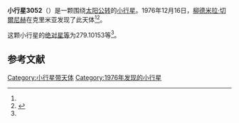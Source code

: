 {{Infobox planet
| bgcolour = #FFFFC0
| name = 3052 Herzen
| symbol = 
| image = 
| caption = 
| discovery = yes
| discovery_ref = 
| discoverer = [[柳德米拉·切爾尼赫|柳德米拉·切爾尼赫]]
| discovery_site = [[克里米亚|克里米亚]] 
| discovered = 1976年12月16日
| designations = yes
| mp_name = 
| named_after = 
| alt_names = 1976 YJ3/ 1952 HH3 / 1972 TE4
| mp_category = [[主带小行星|主带小行星]]
| orbit_ref = <ref name="a">[http://ssd.jpl.nasa.gov/sbdb.cgi?sstr=3052 3052 Herzen] {{Wayback|url=http://ssd.jpl.nasa.gov/sbdb.cgi?sstr=3052 |date=20210811160937 }}，小行星數據庫瀏覽器（JPL Small-Body Database Browser）－[[美国国家航空航天局|美国国家航空航天局]]喷气推进实验室</ref>
| epoch = 2456400.5 (2013年4月18日更新)
| aphelion = {{convert|2.8104762|AU|km|3|abbr=on|lk=out}}
| perihelion = {{convert|1.9381968|AU|km|3|abbr=on}}
| semimajor = {{convert|2.3743365|AU|km|3|abbr=on}}
| eccentricity = 0.1836891
| period = 1336.324175 [[日|日]]<br />3.66[[儒略年|儒略年]]
| avg_speed = 
| inclination = 3.90009
| asc_node = 238.56499
| mean_anomaly = 
| arg_peri = 279.10153
| satellites = 
| physical_characteristics = yes
| dimensions = 
| mass = 
| density = 
| surface_grav = 
| escape_velocity = 
| sidereal_day = 
| axial_tilt = 
| pole_ecliptic_lat = 
| pole_ecliptic_lon = 
| albedo = 
| temperatures= 
| temp_name1 = 
| mean_temp_1 = 
| max_temp_1 = 
| temp_name2 = 
| max_temp_2 = 
| spectral_type = 
| abs_magnitude = 279.10153
}}

'''小行星3052'''（{{lang-en|3052 Herzen}}）是一颗围绕[[太阳|太阳]][[公转|公转]]的[[小行星|小行星]]。1976年12月16日，[[柳德米拉·切爾尼赫|柳德米拉·切爾尼赫]]在克里米亚发现了此天体<ref name="a" /><ref>{{cite news|title=小行星列表|url=http://cfa-www.harvard.edu/iau/lists/NumberedMPs.txt|accessdate=2013-07-08|newspaper=哈佛大学|archive-date=2008-05-17|archive-url=https://web.archive.org/web/20080517010638/http://cfa-www.harvard.edu/iau/lists/NumberedMPs.txt|dead-url=no}}</ref>。

这颗小行星的[[绝对星等|绝对星等]]为279.10153等<ref name="a" />。

==参考文献==
{{reflist}}
{{Minor Planet Number|[[小行星3051|小行星3051]]|[[小行星3053|小行星3053]]}}

{{小天体}}

[[Category:小行星带天体|Category:小行星带天体]]
[[Category:1976年发现的小行星|Category:1976年发现的小行星]]

{{asteroid-stub}}